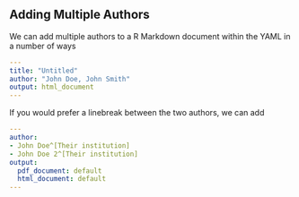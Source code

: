 ## Adding Multiple Authors

<!--- https://stackoverflow.com/questions/26043807/multiple-authors-and-subtitles-in-rmarkdown-yaml --->

We can add multiple authors to a R Markdown document within the YAML in a number of ways


```yaml
---
title: "Untitled"
author: "John Doe, John Smith"
output: html_document
---
```

If you would prefer a linebreak between the two authors, we can add

```yaml
---
author:
- John Doe^[Their institution]
- John Doe 2^[Their institution]
output:
  pdf_document: default
  html_document: default
---
```



